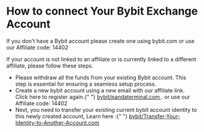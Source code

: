 
# How to connect Your Bybit Exchange Account

<Tabs>
  <TabItem value="new" label="New ByBit Users" default>
    <p>
      If you don't have a Bybit account please create one using bybit.com or use
      our Affiliate code: 14402
    </p>
  </TabItem>
  <TabItem value="gui" label="Add sc using the GUI">
    <p>
      If your account is not linked to an affiliate or is currently linked to a
      different affiliate, please follow these steps.
    </p>
    <ul>
      <li>
        Please withdraw all the funds from your existing Bybit account. This
        step is essential for ensuring a seamless setup process.
      </li>
      <li>
        Create a new bybit account using a new email with our affiliate link.
        Click here to register again.{" "}
        <a href="https://www.bybit.com/sign-up?affiliate_id=14402&group_id=17896&group_type=1">
          bybit/pandaterminal.com
        </a>
        . or use our Affiliate code: 14402
      </li>
      <li>
        Next, you need to transfer your existing current bybit account identity
        to this newly created account, Learn here :{" "}
        <a href="https://www.bybit.com/en/help-center/article/How-to-Transfer-Your-Identity-to-Another-Account">
          bybit/Transfer-Your-Identity-to-Another-Account.com
        </a>
      </li>
    </ul>
  </TabItem>
</Tabs>
